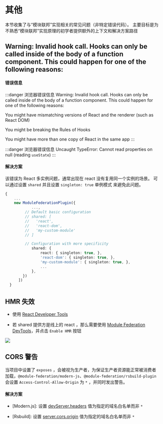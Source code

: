 # 其他

本节收集了与“模块联邦”实现相关的常见问题（非特定错误代码）。
主要目标是为不熟悉“模块联邦”实现原理的初学者提供额外的上下文和解决方案路径

## Warning: Invalid hook call. Hooks can only be called inside of the body of a function component. This could happen for one of the following reasons:
#### 错误信息
:::danger 浏览器错误信息
Warning: Invalid hook call. Hooks can only be called inside of the body of a function component. This could happen for one of the following reasons:

You might have mismatching versions of React and the renderer (such as React DOM)

You might be breaking the Rules of Hooks

You might have more than one copy of React in the same app
:::

:::danger 浏览器错误信息
Uncaught TypeError: Cannot read properties on null (reading `useState`)
:::

#### 解决方案
该错误为 React 多实例问题，通常出现在 react 没有复用同一个实例的场景。
可以通过设置 `shared` 并且设置 `singleton: true` 单例模式 来避免此问题。

```ts title="modern.config.js"
{
    ...
    new ModuleFederationPlugin({
            ...,
         // Default basic configuration
         // shared: [
         //   'react',
         //   'react-dom',
         //   'my-custom-module'
         // ]

         // Configuration with more specificity
            shared: {
                react: { singleton: true, },
                'react-dom': { singleton: true, },
                'my-custom-module': { singleton: true, },
                ...
            },
        })
      ])
  }
```

## HMR 失效

* 使用 [React Developer Tools](https://chromewebstore.google.com/detail/react-developer-tools/fmkadmapgofadopljbjfkapdkoienihi)

* 若 shared 提供方是线上的 react ，那么需要使用 [Module Federation DevTools](../debug/chrome-devtool)，并点击 `Enable HMR` 按钮

![](@public/guide/chrome-devtools/mf-devtool-hmr.jpg)

## CORS 警告

当项目中设置了 `exposes` ，会被视为生产者，为保证生产者资源能正常被消费者加载，`@module-federation/modern-js`、`@module-federation/rsbuild-plugin` 会设置 `Access-Control-Allow-Origin` 为 `*` ，并同时发出警告。

#### 解决方案

* [Modern.js]: 设置 [devServer.headers](https://modernjs.dev/configure/app/tools/dev-server.html#headers) 值为指定的域名白名单而非 `*`

* [Rsbuild]: 设置 [server.cors.origin](https://rsbuild.dev/config/server/cors#origin) 值为指定的域名白名单而非 `*`
